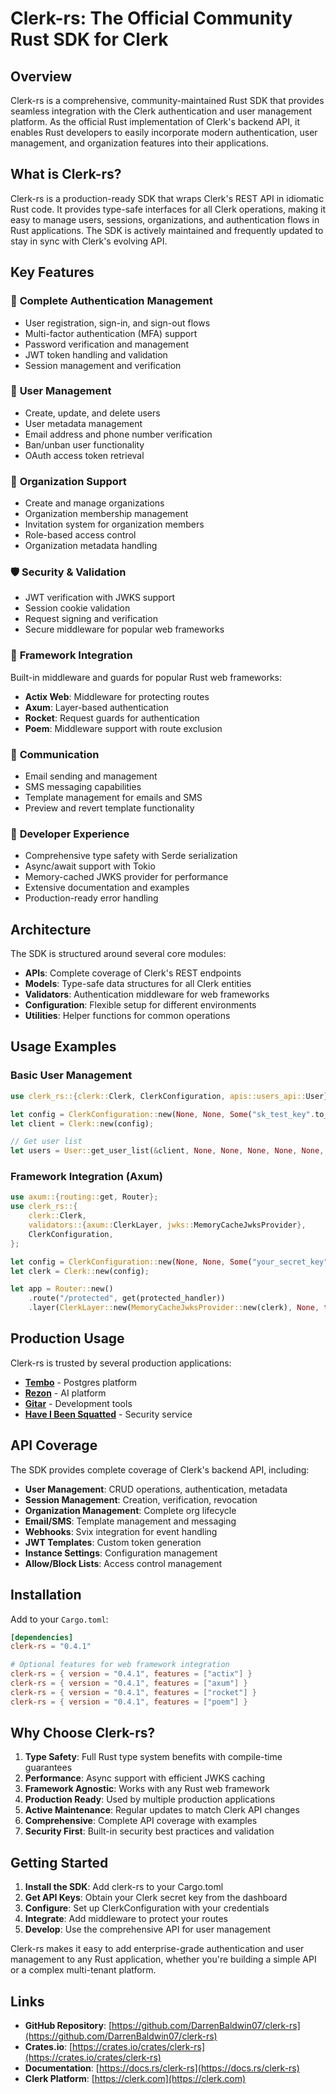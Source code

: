 # Clerk-rs: The Official Community Rust SDK for Clerk

## Overview

Clerk-rs is a comprehensive, community-maintained Rust SDK that provides seamless integration with the Clerk authentication and user management platform. As the official Rust implementation of Clerk's backend API, it enables Rust developers to easily incorporate modern authentication, user management, and organization features into their applications.

## What is Clerk-rs?

Clerk-rs is a production-ready SDK that wraps Clerk's REST API in idiomatic Rust code. It provides type-safe interfaces for all Clerk operations, making it easy to manage users, sessions, organizations, and authentication flows in Rust applications. The SDK is actively maintained and frequently updated to stay in sync with Clerk's evolving API.

## Key Features

### 🔐 **Complete Authentication Management**
- User registration, sign-in, and sign-out flows
- Multi-factor authentication (MFA) support
- Password verification and management
- JWT token handling and validation
- Session management and verification

### 👥 **User Management**
- Create, update, and delete users
- User metadata management
- Email address and phone number verification
- Ban/unban user functionality
- OAuth access token retrieval

### 🏢 **Organization Support**
- Create and manage organizations
- Organization membership management
- Invitation system for organization members
- Role-based access control
- Organization metadata handling

### 🛡️ **Security & Validation**
- JWT verification with JWKS support
- Session cookie validation
- Request signing and verification
- Secure middleware for popular web frameworks

### 🚀 **Framework Integration**
Built-in middleware and guards for popular Rust web frameworks:
- **Actix Web**: Middleware for protecting routes
- **Axum**: Layer-based authentication
- **Rocket**: Request guards for authentication
- **Poem**: Middleware support with route exclusion

### 📧 **Communication**
- Email sending and management
- SMS messaging capabilities
- Template management for emails and SMS
- Preview and revert template functionality

### 🔧 **Developer Experience**
- Comprehensive type safety with Serde serialization
- Async/await support with Tokio
- Memory-cached JWKS provider for performance
- Extensive documentation and examples
- Production-ready error handling

## Architecture

The SDK is structured around several core modules:

- **APIs**: Complete coverage of Clerk's REST endpoints
- **Models**: Type-safe data structures for all Clerk entities
- **Validators**: Authentication middleware for web frameworks
- **Configuration**: Flexible setup for different environments
- **Utilities**: Helper functions for common operations

## Usage Examples

### Basic User Management
```rust
use clerk_rs::{clerk::Clerk, ClerkConfiguration, apis::users_api::User};

let config = ClerkConfiguration::new(None, None, Some("sk_test_key".to_string()), None);
let client = Clerk::new(config);

// Get user list
let users = User::get_user_list(&client, None, None, None, None, None, None).await?;
```

### Framework Integration (Axum)
```rust
use axum::{routing::get, Router};
use clerk_rs::{
    clerk::Clerk,
    validators::{axum::ClerkLayer, jwks::MemoryCacheJwksProvider},
    ClerkConfiguration,
};

let config = ClerkConfiguration::new(None, None, Some("your_secret_key".to_string()), None);
let clerk = Clerk::new(config);

let app = Router::new()
    .route("/protected", get(protected_handler))
    .layer(ClerkLayer::new(MemoryCacheJwksProvider::new(clerk), None, true));
```

## Production Usage

Clerk-rs is trusted by several production applications:

- **[Tembo](https://tembo.io)** - Postgres platform
- **[Rezon](https://rezon.ai)** - AI platform
- **[Gitar](https://gitar.co)** - Development tools
- **[Have I Been Squatted](https://haveibeensquatted.com)** - Security service

## API Coverage

The SDK provides complete coverage of Clerk's backend API, including:

- **User Management**: CRUD operations, authentication, metadata
- **Session Management**: Creation, verification, revocation
- **Organization Management**: Complete org lifecycle
- **Email/SMS**: Template management and messaging
- **Webhooks**: Svix integration for event handling
- **JWT Templates**: Custom token generation
- **Instance Settings**: Configuration management
- **Allow/Block Lists**: Access control management

## Installation

Add to your `Cargo.toml`:

```toml
[dependencies]
clerk-rs = "0.4.1"

# Optional features for web framework integration
clerk-rs = { version = "0.4.1", features = ["actix"] }
clerk-rs = { version = "0.4.1", features = ["axum"] }
clerk-rs = { version = "0.4.1", features = ["rocket"] }
clerk-rs = { version = "0.4.1", features = ["poem"] }
```

## Why Choose Clerk-rs?

1. **Type Safety**: Full Rust type system benefits with compile-time guarantees
2. **Performance**: Async support with efficient JWKS caching
3. **Framework Agnostic**: Works with any Rust web framework
4. **Production Ready**: Used by multiple production applications
5. **Active Maintenance**: Regular updates to match Clerk API changes
6. **Comprehensive**: Complete API coverage with examples
7. **Security First**: Built-in security best practices and validation

## Getting Started

1. **Install the SDK**: Add clerk-rs to your Cargo.toml
2. **Get API Keys**: Obtain your Clerk secret key from the dashboard
3. **Configure**: Set up ClerkConfiguration with your credentials
4. **Integrate**: Add middleware to protect your routes
5. **Develop**: Use the comprehensive API for user management

Clerk-rs makes it easy to add enterprise-grade authentication and user management to any Rust application, whether you're building a simple API or a complex multi-tenant platform.

## Links

- **GitHub Repository**: [https://github.com/DarrenBaldwin07/clerk-rs](https://github.com/DarrenBaldwin07/clerk-rs)
- **Crates.io**: [https://crates.io/crates/clerk-rs](https://crates.io/crates/clerk-rs)
- **Documentation**: [https://docs.rs/clerk-rs](https://docs.rs/clerk-rs)
- **Clerk Platform**: [https://clerk.com](https://clerk.com)